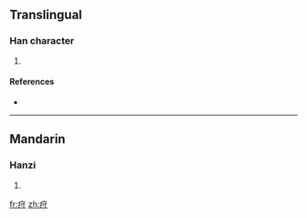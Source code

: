 ==Translingual==

===Han character===
{{Han char|rn=104|rad=疒|as=03|sn=8|four=|canj=大木戈 (KDI), X大木戈 (XKDI)}}

# {{defn|Han|sort=疒03}}

====References====
* {{Han ref|kx=0769.140|dkj=22034|dj=1179.170|hdz=42660.070|uh=759B|ud=30107}}

----

==Mandarin==

===Hanzi===
{{cmn-hanzi|pin=[[zhǒu]] ([[zhou3]])|wg=chou<sup>3</sup>}}

# {{defn|Mandarin}}

[[fr:疛]]
[[zh:疛]]